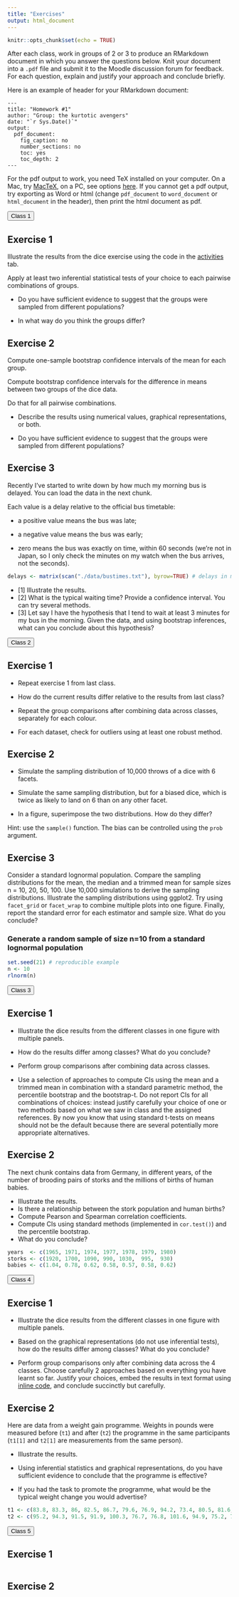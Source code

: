 ```yaml
---
title: "Exercises"
output: html_document
---
```


```r
knitr::opts_chunk$set(echo = TRUE)
```

After each class, work in groups of 2 or 3 to produce an RMarkdown document in which you answer the questions below. Knit your document into a `.pdf` file and submit it to the Moodle discussion forum for feedback. For each question, explain and justify your approach and conclude briefly.

Here is an example of header for your RMarkdown document:

```
---
title: "Homework #1"
author: "Group: the kurtotic avengers"
date: "`r Sys.Date()`"
output:
  pdf_document:
    fig_caption: no
    number_sections: no
    toc: yes
    toc_depth: 2
---
```

For the pdf output to work, you need TeX installed on your computer. On a Mac, try [MacTeX](http://www.tug.org/mactex/), on a PC, see options [here](https://www.latex-project.org/get/). If you cannot get a pdf output, try exporting as Word or html (change `pdf_document` to `word_document` or `html_document` in the header), then print the html document as pdf.

<button type="button" class="btn btn-success btn-lg btn-block font-weight-bold">Class 1</button>

## Exercise 1

Illustrate the results from the dice exercise using the code in the [activities](activities.html) tab.

Apply at least two inferential statistical tests of your choice to each pairwise combinations of groups.

- Do you have sufficient evidence to suggest that the groups were sampled from different populations?  

- In what way do you think the groups differ?  

## Exercise 2

Compute one-sample bootstrap confidence intervals of the mean for each group.

Compute bootstrap confidence intervals for the difference in means between two groups of the dice data.

Do that for all pairwise combinations.

- Describe the results using numerical values, graphical representations, or both.

- Do you have sufficient evidence to suggest that the groups were sampled from different populations?

## Exercise 3

Recently I've started to write down by how much my morning bus is delayed. 
You can load the data in the next chunk. 

Each value is a delay relative to the official bus timetable:

- a positive value means the bus was late;

- a negative value means the bus was early;

- zero means the bus was exactly on time, within 60 seconds (we're not in Japan, so I only check the minutes on my watch when the bus arrives, not the seconds).

```r
delays <- matrix(scan("./data/bustimes.txt"), byrow=TRUE) # delays in minutes
```

- [1] Illustrate the results.
- [2] What is the typical waiting time? Provide a confidence interval. You can try several methods.
- [3] Let say I have the hypothesis that I tend to wait at least 3 minutes for my bus in the morning. Given the data, and using bootstrap inferences, what can you conclude about this hypothesis?

<button type="button" class="btn btn-success btn-lg btn-block font-weight-bold">Class 2</button>

## Exercise 1

- Repeat exercise 1 from last class. 

- How do the current results differ relative to the results from last class?

- Repeat the group comparisons after combining data across classes, separately for each colour.

- For each dataset, check for outliers using at least one robust method.


## Exercise 2

- Simulate the sampling distribution of 10,000 throws of a dice with 6 facets.

- Simulate the same sampling distribution, but for a biased dice, which is twice as likely to land on 6 than on any other facet. 

- In a figure, superimpose the two distributions. How do they differ?

Hint: use the `sample()` function. The bias can be controlled using the `prob` argument.

## Exercise 3

Consider a standard lognormal population. Compare the sampling distributions for the mean, the median and a trimmed mean for sample sizes n = 10, 20, 50, 100. Use 10,000 simulations to derive the sampling distributions.
Illustrate the sampling distributions using ggplot2. Try using `facet_grid` or `facet_wrap` to combine multiple plots into one figure. Finally, report the standard error for each estimator and sample size. What do you conclude?

### Generate a random sample of size n=10 from a standard lognormal population
```r
set.seed(21) # reproducible example
n <- 10
rlnorm(n)
```

<button type="button" class="btn btn-success btn-lg btn-block font-weight-bold">Class 3</button>

## Exercise 1

- Illustrate the dice results from the different classes in one figure with multiple panels.

- How do the results differ among classes? What do you conclude?

- Perform group comparisons after combining data across classes.

- Use a selection of approaches to compute CIs using the mean and a trimmed mean in combination with a standard parametric method, the percentile bootstrap and the bootstrap-t. Do not report CIs for all combinations of choices: instead justify carefully your choice of one or two methods based on what we saw in class and the assigned references. By now you know that using standard t-tests on means should not be the default because there are several potentially more appropriate alternatives.

## Exercise 2

The next chunk contains data from Germany, in different years, of the number of brooding pairs of storks and the millions of births of human babies.

- Illustrate the results.
- Is there a relationship between the stork population and human births?
- Compute Pearson and Spearman correlation coefficients.
- Compute CIs using standard methods (implemented in `cor.test()`) and the percentile bootstrap.
- What do you conclude?

```r
years  <- c(1965, 1971, 1974, 1977, 1978, 1979, 1980)
storks <- c(1920, 1700, 1090, 990, 1030,  995,  930)
babies <- c(1.04, 0.78, 0.62, 0.58, 0.57, 0.58, 0.62)
```

<button type="button" class="btn btn-success btn-lg btn-block font-weight-bold">Class 4</button>

## Exercise 1

- Illustrate the dice results from the different classes in one figure with multiple panels.

- Based on the graphical representations (do not use inferential tests), how do the results differ among classes? What do you conclude?

- Perform group comparisons only after combining data across the 4 classes. Choose carefully 2 approaches based on everything you have learnt so far. Justify your choices, embed the results in text format using [inline code](https://rmarkdown.rstudio.com/lesson-4.html), and conclude succinctly but carefully.

## Exercise 2

Here are data from a weight gain programme. Weights in pounds were measured before (`t1`) and after (`t2`) the programme in the same participants (`t1[1]` and `t2[1]` are measurements from the same person). 

- Illustrate the results.

- Using inferential statistics and graphical representations, do you have sufficient evidence to conclude that the programme is effective?

- If you had the task to promote the programme, what would be the typical weight change you would advertise?

```r
t1 <- c(83.8, 83.3, 86, 82.5, 86.7, 79.6, 76.9, 94.2, 73.4, 80.5, 81.6, 82.1, 77.6, 83.5, 89.9, 86, 87.3)
t2 <- c(95.2, 94.3, 91.5, 91.9, 100.3, 76.7, 76.8, 101.6, 94.9, 75.2, 77.8, 95.5, 90.7, 92.5, 93.8, 91.7, 98)
```

<button type="button" class="btn btn-success btn-lg btn-block font-weight-bold">Class 5</button>

## Exercise 1
```r

```

## Exercise 2
```r

```





